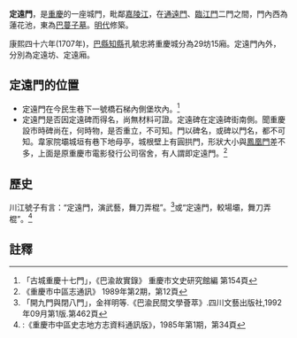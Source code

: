'''定遠門'''，是[[重慶|重慶]]的一座城門，毗鄰[[嘉陵江|嘉陵江]]，在[[通遠門|通遠門]]、[[臨江門|臨江門]]二門之間，門內西為蓮花池，東為[[巴蔓子墓|巴蔓子墓]]。[[明代|明代]]修築。

康熙四十六年(1707年)，[[巴縣|巴縣]][[知縣|知縣]]孔毓忠將重慶城分為29坊15廂。定遠門內外，分別為定遠坊、定遠廂。

== 定遠門的位置 ==
* 定遠門在今民生巷下一號橋石梯內側堡坎內。<ref>「古城重慶十七門」，《巴渝故實錄》 重慶市文史研究館編 第154頁</ref>
* 定遠門是否因定遠碑而得名，尚無材料可證。定遠碑在定遠碑街南側。聞重慶設市時碑尚在，何時物，是否重立，不可知。門以碑名，或碑以門名，都不可知。韋家院壩城垣有巷下地母亭，城根壁上有圓拱門，形狀大小與[[鳳凰門|鳳凰門]]差不多，上面是原重慶市電影發行公司宿舍，有人謂即定遠門。<ref>《重慶市中區志通訊》 1989年第2期，第12頁</ref>

== 歷史 ==

川江號子有言：“定遠門，演武藝，舞刀弄棍”。<ref>「開九門與閉八門」，金祥明等.《巴渝民間文學薈萃》.四川文藝出版社,1992年09月第1版.第462頁</ref>或“定遠門，較場壩，舞刀弄棍”。<ref>:《重慶市中區史志地方志資料通訊版》，1985年第1期，第34頁</ref>

==註釋==
{{reflist}}

{{重慶城門}}
